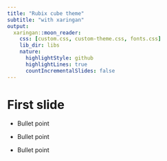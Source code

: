 ```yaml
---
title: "Rubix cube theme"
subtitle: "with xaringan"
output:
  xaringan::moon_reader:
    css: [custom.css, custom-theme.css, fonts.css]
    lib_dir: libs
    nature:
      highlightStyle: github
      highlightLines: true
      countIncrementalSlides: false
---
```


# First slide

- Bullet point 

- Bullet point

- Bullet point

